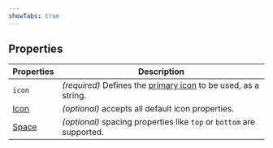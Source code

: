 ```yaml
---
showTabs: true
---
```


## Properties

| Properties                                | Description                                                                      |
| ----------------------------------------- | -------------------------------------------------------------------------------- |
| `icon`                                    | _(required)_ Defines the [primary icon](/icons/primary) to be used, as a string. |
| [Icon](/uilib/components/icon/properties) | _(optional)_ accepts all default icon properties.                                |
| [Space](/uilib/layout/space/properties)   | _(optional)_ spacing properties like `top` or `bottom` are supported.            |
